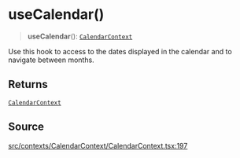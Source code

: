 # useCalendar()

<a id="undefined" name="undefined"></a>

> **useCalendar**(): [`CalendarContext`](/docs/api/next/interfaces/CalendarContext.md)

Use this hook to access to the dates displayed in the calendar and to
navigate between months.

## Returns

[`CalendarContext`](/docs/api/next/interfaces/CalendarContext.md)

## Source

[src/contexts/CalendarContext/CalendarContext.tsx:197](https://github.com/gpbl/react-day-picker/blob/next/src/contexts/CalendarContext/CalendarContext.tsx#L197)
